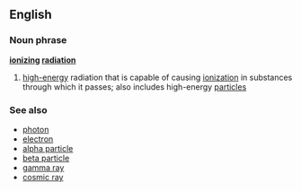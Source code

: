 ==English==
===Noun phrase===
'''[[ionizing]] [[radiation]]'''
#[[high-energy]] radiation that is capable of causing [[ionization]] in substances through which it passes; also includes high-energy [[particle]]s
===See also===
*[[photon]]
*[[electron]]
*[[alpha particle]]
*[[beta particle]]
*[[gamma ray]]
*[[cosmic ray]]

{{Wikipedia}}